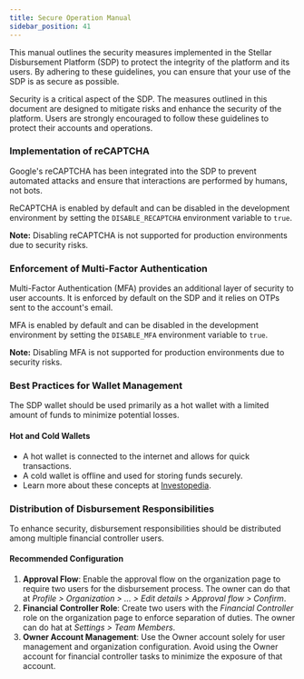 ```yaml
---
title: Secure Operation Manual
sidebar_position: 41
---
```


This manual outlines the security measures implemented in the Stellar Disbursement Platform (SDP) to protect the integrity of the platform and its users. By adhering to these guidelines, you can ensure that your use of the SDP is as secure as possible.

Security is a critical aspect of the SDP. The measures outlined in this document are designed to mitigate risks and enhance the security of the platform. Users are strongly encouraged to follow these guidelines to protect their accounts and operations.

### Implementation of reCAPTCHA

Google's reCAPTCHA has been integrated into the SDP to prevent automated attacks and ensure that interactions are performed by humans, not bots.

ReCAPTCHA is enabled by default and can be disabled in the development environment by setting the `DISABLE_RECAPTCHA` environment variable to `true`.

**Note:** Disabling reCAPTCHA is not supported for production environments due to security risks.

### Enforcement of Multi-Factor Authentication

Multi-Factor Authentication (MFA) provides an additional layer of security to user accounts. It is enforced by default on the SDP and it relies on OTPs sent to the account's email.

MFA is enabled by default and can be disabled in the development environment by setting the `DISABLE_MFA` environment variable to `true`.

**Note:** Disabling MFA is not supported for production environments due to security risks.

### Best Practices for Wallet Management

The SDP wallet should be used primarily as a hot wallet with a limited amount of funds to minimize potential losses.

#### Hot and Cold Wallets

- A hot wallet is connected to the internet and allows for quick transactions.
- A cold wallet is offline and used for storing funds securely.
- Learn more about these concepts at [Investopedia](https://www.investopedia.com/hot-wallet-vs-cold-wallet-7098461).

### Distribution of Disbursement Responsibilities

To enhance security, disbursement responsibilities should be distributed among multiple financial controller users.

#### Recommended Configuration

1. **Approval Flow**: Enable the approval flow on the organization page to require two users for the disbursement process. The owner can do that at _Profile > Organization > ... > Edit details > Approval flow > Confirm_.
2. **Financial Controller Role**: Create two users with the _Financial Controller_ role on the organization page to enforce separation of duties. The owner can do hat at _Settings > Team Members_.
3. **Owner Account Management**: Use the Owner account solely for user management and organization configuration. Avoid using the Owner account for financial controller tasks to minimize the exposure of that account.
